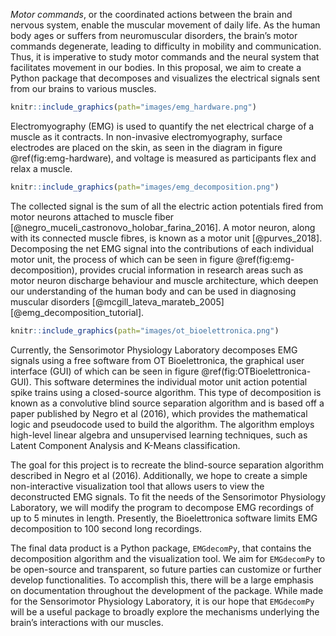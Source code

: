 *Motor commands*, or the coordinated actions between the brain and nervous system, enable the muscular movement of daily life. As the human body ages or suffers from neuromuscular disorders, the brain’s motor commands degenerate, leading to difficulty in mobility and communication. Thus, it is imperative to study motor commands and the neural system that facilitates movement in our bodies. In this proposal, we aim to create a Python package that decomposes and visualizes the electrical signals sent from our brains to various muscles.

```r
knitr::include_graphics(path="images/emg_hardware.png")
```

Electromyography (EMG) is used to quantify the net electrical charge of a muscle as it contracts. In non-invasive electromyography, surface electrodes are placed on the skin, as seen in the diagram in figure \@ref(fig:emg-hardware), and voltage is measured as participants flex and relax a muscle. 

```r
knitr::include_graphics(path="images/emg_decomposition.png")
```

The collected signal is the sum of all the electric action potentials fired from motor neurons attached to muscle fiber [@negro_muceli_castronovo_holobar_farina_2016]. A motor neuron, along with its connected muscle fibres, is known as a motor unit [@purves_2018]. Decomposing the net EMG signal into the contributions of each individual motor unit, the process of which can be seen in figure \@ref(fig:emg-decomposition), provides crucial information in research areas such as motor neuron discharge behaviour and muscle architecture, which deepen our understanding of the human body and can be used in diagnosing muscular disorders [@mcgill_lateva_marateb_2005][@emg_decomposition_tutorial].


```r
knitr::include_graphics(path="images/ot_bioelettronica.png")
```


Currently, the Sensorimotor Physiology Laboratory decomposes EMG signals using a free software from OT Bioelettronica, the graphical user interface (GUI) of which can be seen in figure \@ref(fig:OTBioelettronica-GUI). This software determines the individual motor unit action potential spike trains using a closed-source algorithm. This type of decomposition is known as a convolutive blind source separation algorithm and is based off a paper published by Negro et al (2016), which provides the mathematical logic and pseudocode used to build the algorithm. The algorithm employs high-level linear algebra and unsupervised learning techniques, such as Latent Component Analysis and K-Means classification.

The goal for this project is to recreate the blind-source separation algorithm described in Negro et al (2016). Additionally, we hope to create a simple non-interactive visualization tool that allows users to view the deconstructed EMG signals. To fit the needs of the Sensorimotor Physiology Laboratory, we will modify the program to decompose EMG recordings of up to 5 minutes in length. Presently, the Bioelettronica software limits EMG decomposition to 100 second long recordings.

The final data product is a Python package, `EMGdecomPy`, that contains the decomposition algorithm and the visualization tool. We aim for `EMGdecomPy` to be open-source and transparent, so future parties can customize or further develop functionalities. To accomplish this, there will be a large emphasis on documentation throughout the development of the package. While made for the Sensorimotor Physiology Laboratory, it is our hope that `EMGdecomPy` will be a useful package to broadly explore the mechanisms underlying the brain’s interactions with our muscles.
